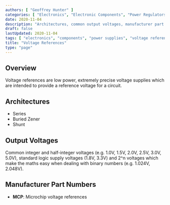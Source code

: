 ```yaml
---
authors: [ "Geoffrey Hunter" ]
categories: [ "Electronics", "Electronic Components", "Power Regulators" ]
date: 2020-11-04
description: "Architectures, common output voltages, manufacturer part numbers and more info about voltage references."
draft: false
lastUpdated: 2020-11-04
tags: [ "electronics", "components", "power supplies", "voltage references" ]
title: "Voltage References"
type: "page"
---
```



## Overview

Voltage references are low power, extremely precise voltage supplies which are intended to provide a reference voltage for a circuit.

## Architectures

* Series
* Buried Zener
* Shunt

## Output Voltages

Common integer and half-integer voltages (e.g. 1.0V, 1.5V, 2.0V, 2.5V, 3.0V, 5.0V), standard logic supply voltages (1.8V, 3.3V) and 2^n voltages which make the maths easy when dealing with binary numbers (e.g. 1.024V, 2.048V).

## Manufacturer Part Numbers

* **MCP**: Microchip voltage references 
